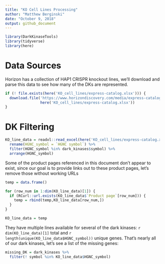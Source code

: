 ```yaml
---
title: "KO Cell Lines Processing"
author: "Matthew Berginski"
date: "October 9, 2018"
output: github_document
---
```


```r
library(DarkKinaseTools)
library(tidyverse)
library(here)
```

# Data Sources

Horizon has a collection of HAP1 CRISPR knockout lines, we'll download and parse this data to see how many of the DKs are represented.

```r
if (! file.exists(here('KO_cell_lines/express-catalog.xlsx'))) {
  download.file('https://www.horizondiscovery.com/media/express-catalog/express-catalog.xlsx',
                here('KO_cell_lines/express-catalog.xlsx'))
}
```

# DK Filtering

```r
KO_line_data = readxl::read_excel(here('KO_cell_lines/express-catalog.xlsx')) %>%
  rename(HGNC_symbol = `HGNC symbol`) %>%
  filter(HGNC_symbol %in% dark_kinases$symbol) %>%
  arrange(HGNC_symbol)
```

Some of the product pages referenced in this document don't appear to exist, since our goal is to provide links out to these product pages, let's remove those without working URLs

```r
temp = data.frame()

for (row_num in 1:dim(KO_line_data)[1]) {
  if (RCurl::url.exists(KO_line_data$`Product page`[row_num])) {
    temp = rbind(temp,KO_line_data[row_num,])
  }
}

KO_line_data = temp
```

They have multiple lines available for several of the dark kinases: `r dim(KO_line_data)[1]` total and `r length(unique(KO_line_data$HGNC_symbol))` unique genes. That's nearly all of our dark kinases, let's see a list of the missing genes:

```r
missing_DK = dark_kinases %>%
  filter(! symbol %in% KO_line_data$HGNC_symbol)
```

```r

```